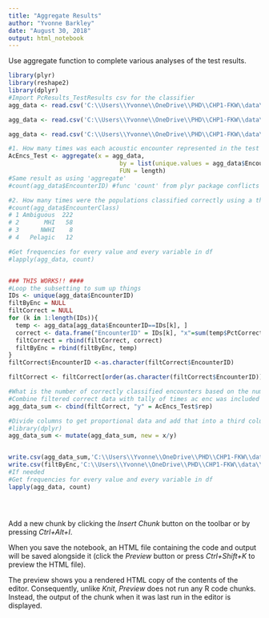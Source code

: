 ```yaml
---
title: "Aggregate Results"
author: "Yvonne Barkley"
date: "August 30, 2018"
output: html_notebook
---
```


Use aggregate function to complete various analyses of the test results.

```r
library(plyr)
library(reshape2)
library(dplyr)
#Import PcResults_TestResults csv for the classifier
agg_data <- read.csv('C:\\Users\\Yvonne\\OneDrive\\PHD\\CHP1-FKW\\data\\results\\2018\\20180824_PMN_100x/PcResults_TestResults_PMN_20180824.csv')

agg_data <- read.csv('C:\\Users\\Yvonne\\OneDrive\\PHD\\CHP1-FKW\\data\\results\\2018\\20180824_PN_100x/PcResults_TestResults_PN_20180824.csv')

agg_data <- read.csv('C:\\Users\\Yvonne\\OneDrive\\PHD\\CHP1-FKW\\data\\results\\2018\\20180822_PM_100x/PcResults_TestResults_PM_20180822.csv')

#1. How many times was each acoustic encounter represented in the test data?
AcEncs_Test <- aggregate(x = agg_data, 
                               by = list(unique.values = agg_data$EncounterID), 
                               FUN = length)
#Same result as using 'aggregate'
#count(agg_data$EncounterID) #func 'count' from plyr package conflicts with dplyr

#2. How many times were the populations classified correctly using a threshold of >=50%?
#count(agg_data$EncounterClass)
# 1 Ambiguous  222
# 2       MHI   58
# 3      NWHI    8
# 4   Pelagic   12

#Get frequencies for every value and every variable in df
#lapply(agg_data, count)


### THIS WORKS!! ####
#Loop the subsetting to sum up things 
IDs <- unique(agg_data$EncounterID)
filtByEnc = NULL
filtCorrect = NULL
for (k in 1:length(IDs)){
  temp <- agg_data[agg_data$EncounterID==IDs[k], ]
  correct <- data.frame("EncounterID" = IDs[k], "x"=sum(temp$PctCorrect >= 60)) #change to 50 for PNM model, and Pct.Correct
  filtCorrect = rbind(filtCorrect, correct)
  filtByEnc = rbind(filtByEnc, temp)
}
filtCorrect$EncounterID <-as.character(filtCorrect$EncounterID) 

filtCorrect <- filtCorrect[order(as.character(filtCorrect$EncounterID)),]

#What is the number of correctly classified encounters based on the number of times the acoustic encounter was included in the test data?
#Combine filtered correct data with tally of times ac enc was included in the test data
agg_data_sum <- cbind(filtCorrect, "y" = AcEncs_Test$rep)

#Divide columns to get proportional data and add that into a third column
#library(dplyr)
agg_data_sum <- mutate(agg_data_sum, new = x/y)


write.csv(agg_data_sum,'C:\\Users\\Yvonne\\OneDrive\\PHD\\CHP1-FKW\\data\\results\\2018\\PcResults_AggregatedTestResults_PM_20180830.csv', row.names = F )
write.csv(filtByEnc,'C:\\Users\\Yvonne\\OneDrive\\PHD\\CHP1-FKW\\data\\results\\2018\\PcResults_OrderedTestResults_PM_20180830.csv', row.names = F )
#If needed
#Get frequencies for every value and every variable in df
lapply(agg_data, count)





```



Add a new chunk by clicking the *Insert Chunk* button on the toolbar or by pressing *Ctrl+Alt+I*.

When you save the notebook, an HTML file containing the code and output will be saved alongside it (click the *Preview* button or press *Ctrl+Shift+K* to preview the HTML file).

The preview shows you a rendered HTML copy of the contents of the editor. Consequently, unlike *Knit*, *Preview* does not run any R code chunks. Instead, the output of the chunk when it was last run in the editor is displayed.
